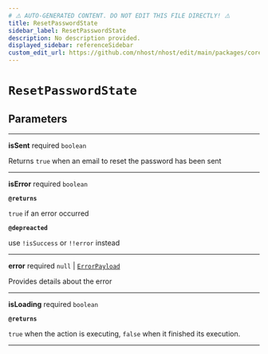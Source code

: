 ```yaml
---
# ⚠️ AUTO-GENERATED CONTENT. DO NOT EDIT THIS FILE DIRECTLY! ⚠️
title: ResetPasswordState
sidebar_label: ResetPasswordState
description: No description provided.
displayed_sidebar: referenceSidebar
custom_edit_url: https://github.com/nhost/nhost/edit/main/packages/core/src/promises/resetPassword.ts#L13
---
```


# `ResetPasswordState`

## Parameters

---

**<span className="parameter-name">isSent</span>** <span className="optional-status">required</span> `boolean`

Returns `true` when an email to reset the password has been sent

---

**<span className="parameter-name">isError</span>** <span className="optional-status">required</span> `boolean`

**`@returns`**

`true` if an error occurred

**`@depreacted`**

use `!isSuccess` or `!!error` instead

---

**<span className="parameter-name">error</span>** <span className="optional-status">required</span> `null` | [`ErrorPayload`](/reference/docgen/javascript/auth/types/error-payload)

Provides details about the error

---

**<span className="parameter-name">isLoading</span>** <span className="optional-status">required</span> `boolean`

**`@returns`**

`true` when the action is executing, `false` when it finished its execution.

---
